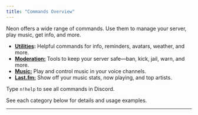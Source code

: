 ```yaml
---
title: "Commands Overview"
---
```


Neon offers a wide range of commands. Use them to manage your server, play music, get info, and more.

- [**Utilities**](utlities.mdx)**:** Helpful commands for info, reminders, avatars, weather, and more.
- [**Moderation:**](moderation.mdx) Tools to keep your server safe—ban, kick, jail, warn, and more.
- [**Music:**](music.mdx) Play and control music in your voice channels.
- [**Last.fm:**](lastfm.mdx) Show off your music stats, now playing, and top artists.

Type `n!help` to see all commands in Discord.

See each category below for details and usage examples.

---